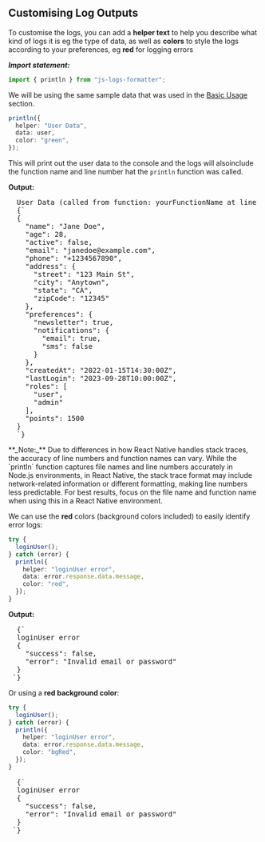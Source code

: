 
## Customising Log Outputs

To customise the logs, you can add a **helper text** to help you describe what kind of logs it is eg the type of data, as well as **colors** to style the logs according to your preferences, eg **red** for logging errors

**_Import statement:_**

```typescript
import { println } from "js-logs-formatter";
```

We will be using the same sample data that was used in the [Basic Usage](../basic-usage#sample-data) section.

```typescript
println({
  helper: "User Data",
  data: user,
  color: "green",
});
```

This will print out the user data to the console and the logs will alsoinclude the function name and line number hat the `println` function was called.

**Output:**

<pre
  style={{
    color: "#00FF00",
    whiteSpace: "pre-wrap", 
    maxWidth: "100%",      
    overflowWrap: "break-word", 
    wordWrap: "break-word",  
  }}
>
  User Data (called from function: yourFunctionName at line yourLineNumber)
  {`
  {
    "name": "Jane Doe",
    "age": 28,
    "active": false,
    "email": "janedoe@example.com",
    "phone": "+1234567890",
    "address": {
      "street": "123 Main St",
      "city": "Anytown",
      "state": "CA",
      "zipCode": "12345"
    },
    "preferences": {
      "newsletter": true,
      "notifications": {
        "email": true,
        "sms": false
      }
    },
    "createdAt": "2022-01-15T14:30:00Z",
    "lastLogin": "2023-09-28T10:00:00Z",
    "roles": [
      "user",
      "admin"
    ],
    "points": 1500
  }
  `}
</pre>

<Callout type='warning'>
**_Note:_** Due to differences in how React Native handles stack traces, the accuracy of line numbers and function names can vary. While the `println` function captures file names and line numbers accurately in Node.js environments, in React Native, the stack trace format may include network-related information or different formatting, making line numbers less predictable. For best results, focus on the file name and function name when using this in a React Native environment.
</Callout>

We can use the **red** colors (background colors included) to easily identify error logs:

```typescript {7}
try {
  loginUser();
} catch (error) {
  println({
    helper: "loginUser error",
    data: error.response.data.message,
    color: "red",
  });
}
```

**Output:**

<pre style={{ color: "#FF6B6B",   
    whiteSpace: "pre-wrap", 
    maxWidth: "100%",      
    overflowWrap: "break-word", 
    wordWrap: "break-word",  
   }}>
  {`
  loginUser error
  { 
    "success": false, 
    "error": "Invalid email or password"
  }
 `}
</pre>

Or using a **red background color**:

```typescript {7}
try {
  loginUser();
} catch (error) {
  println({
    helper: "loginUser error",
    data: error.response.data.message,
    color: "bgRed",
  });
}
```



<pre style={{ backgroundColor: "#FF6F6F",
    color: "#000000",
    marginTop: 30, 
    padding:10,
     borderRadius: 5,   
    whiteSpace: "pre-wrap", 
    maxWidth: "100%",      
    overflowWrap: "break-word", 
    wordWrap: "break-word",   }}>
  {`
  loginUser error
  { 
    "success": false, 
    "error": "Invalid email or password"
  }
 `}
</pre>
